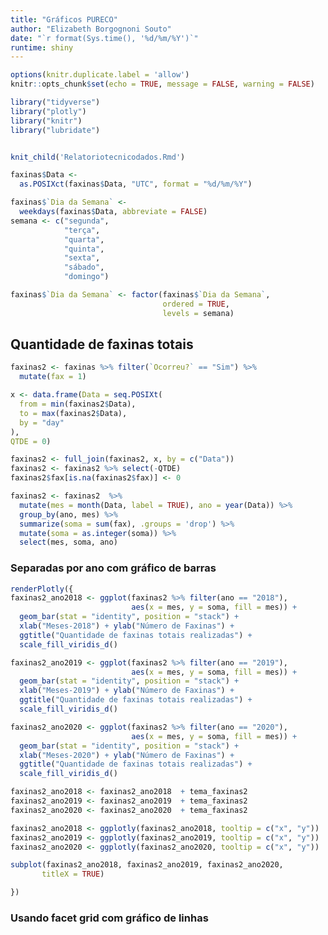 ```yaml
---
title: "Gráficos PURECO"
author: "Elizabeth Borgognoni Souto"
date: "`r format(Sys.time(), '%d/%m/%Y')`"
runtime: shiny
---
```


```r
options(knitr.duplicate.label = 'allow')
knitr::opts_chunk$set(echo = TRUE, message = FALSE, warning = FALSE)
```

```r
library("tidyverse")
library("plotly")
library("knitr")
library("lubridate")
```

```r

```

```r
knit_child('Relatoriotecnicodados.Rmd')
```

```r

faxinas$Data <-
  as.POSIXct(faxinas$Data, "UTC", format = "%d/%m/%Y")

faxinas$`Dia da Semana` <-
  weekdays(faxinas$Data, abbreviate = FALSE)
semana <- c("segunda",
            "terça",
            "quarta",
            "quinta",
            "sexta",
            "sábado",
            "domingo")

faxinas$`Dia da Semana` <- factor(faxinas$`Dia da Semana`,
                                  ordered = TRUE,
                                  levels = semana)
```

## Quantidade de faxinas totais

```r
faxinas2 <- faxinas %>% filter(`Ocorreu?` == "Sim") %>%
  mutate(fax = 1)

x <- data.frame(Data = seq.POSIXt(
  from = min(faxinas2$Data),
  to = max(faxinas2$Data),
  by = "day"
),
QTDE = 0)

faxinas2 <- full_join(faxinas2, x, by = c("Data"))
faxinas2 <- faxinas2 %>% select(-QTDE)
faxinas2$fax[is.na(faxinas2$fax)] <- 0

faxinas2 <- faxinas2  %>%
  mutate(mes = month(Data, label = TRUE), ano = year(Data)) %>%
  group_by(ano, mes) %>%
  summarize(soma = sum(fax), .groups = 'drop') %>%
  mutate(soma = as.integer(soma)) %>%
  select(mes, soma, ano)
```

### Separadas por ano com gráfico de barras 

```r
renderPlotly({
faxinas2_ano2018 <- ggplot(faxinas2 %>% filter(ano == "2018"),
                           aes(x = mes, y = soma, fill = mes)) +
  geom_bar(stat = "identity", position = "stack") +
  xlab("Meses-2018") + ylab("Número de Faxinas") +
  ggtitle("Quantidade de faxinas totais realizadas") +
  scale_fill_viridis_d()

faxinas2_ano2019 <- ggplot(faxinas2 %>% filter(ano == "2019"),
                           aes(x = mes, y = soma, fill = mes)) +
  geom_bar(stat = "identity", position = "stack") +
  xlab("Meses-2019") + ylab("Número de Faxinas") +
  ggtitle("Quantidade de faxinas totais realizadas") +
  scale_fill_viridis_d()

faxinas2_ano2020 <- ggplot(faxinas2 %>% filter(ano == "2020"),
                           aes(x = mes, y = soma, fill = mes)) +
  geom_bar(stat = "identity", position = "stack") +
  xlab("Meses-2020") + ylab("Número de Faxinas") +
  ggtitle("Quantidade de faxinas totais realizadas") +
  scale_fill_viridis_d()

faxinas2_ano2018 <- faxinas2_ano2018  + tema_faxinas2
faxinas2_ano2019 <- faxinas2_ano2019  + tema_faxinas2
faxinas2_ano2020 <- faxinas2_ano2020  + tema_faxinas2

faxinas2_ano2018 <- ggplotly(faxinas2_ano2018, tooltip = c("x", "y"))
faxinas2_ano2019 <- ggplotly(faxinas2_ano2019, tooltip = c("x", "y"))
faxinas2_ano2020 <- ggplotly(faxinas2_ano2020, tooltip = c("x", "y"))

subplot(faxinas2_ano2018, faxinas2_ano2019, faxinas2_ano2020, 
       titleX = TRUE)

})

```

### Usando facet grid com gráfico de linhas


